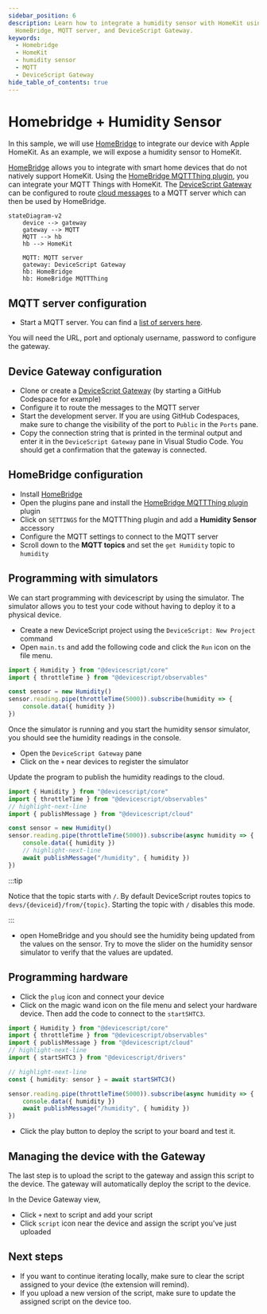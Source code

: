 ```yaml
---
sidebar_position: 6
description: Learn how to integrate a humidity sensor with HomeKit using
  HomeBridge, MQTT server, and DeviceScript Gateway.
keywords:
  - Homebridge
  - HomeKit
  - humidity sensor
  - MQTT
  - DeviceScript Gateway
hide_table_of_contents: true
---
```

# Homebridge + Humidity Sensor

In this sample, we will use [HomeBridge](https://homebridge.io/) to integrate our device with Apple HomeKit. As an example, we will expose a humidity sensor to HomeKit.

[HomeBridge](https://homebridge.io/) allows you to integrate with smart home devices that do not natively support HomeKit.
Using the [HomeBridge MQTTThing plugin](https://www.npmjs.com/package/homebridge-mqttthing), you can integrate your MQTT Things with HomeKit.
The [DeviceScript Gateway](/developer/development-gateway/gateway) can be configured to route [cloud messages](/developer/development-gateway/messages) to a MQTT server which can then be used by HomeBridge.

```mermaid
stateDiagram-v2
    device --> gateway
    gateway --> MQTT
    MQTT --> hb
    hb --> HomeKit

    MQTT: MQTT server
    gateway: DeviceScript Gateway
    hb: HomeBridge
    hb: HomeBridge MQTTThing
```

## MQTT server configuration

-   Start a MQTT server. You can find a [list of servers here](https://mqtt.org/software/).

You will need the URL, port and optionaly username, password to configure the gateway.

## Device Gateway configuration

-   Clone or create a [DeviceScript Gateway](/developer/development-gateway/gateway) (by starting a GitHub Codespace for example)
-   Configure it to route the messages to the MQTT server
-   Start the development server. If you are using GitHub Codespaces, make sure to change the visibility of the port to `Public` in the `Ports` pane.
-   Copy the connection string that is printed in the terminal output and enter it in the `DeviceScript Gateway` pane in Visual Studio Code. You should get a confirmation that the gateway is connected.

## HomeBridge configuration

-   Install [HomeBridge](https://homebridge.io/)
-   Open the plugins pane and install the [HomeBridge MQTTThing plugin](https://www.npmjs.com/package/homebridge-mqttthing) plugin
-   Click on `SETTINGS` for the MQTTThing plugin and add a **Humidity Sensor** accessory
-   Configure the MQTT settings to connect to the MQTT server
-   Scroll down to the **MQTT topics** and set the `get Humidity` topic to `humidity`

## Programming with simulators

We can start programming with devicescript by using the simulator. The simulator allows you to test your code without having to deploy it to a physical device.

-   Create a new DeviceScript project using the `DeviceScript: New Project` command
-   Open `main.ts` and add the following code and click the `Run` icon on the file menu.

```ts
import { Humidity } from "@devicescript/core"
import { throttleTime } from "@devicescript/observables"

const sensor = new Humidity()
sensor.reading.pipe(throttleTime(5000)).subscribe(humidity => {
    console.data({ humidity })
})
```

Once the simulator is running and you start the humidity sensor simulator, you should see the humidity readings in the console.

-   Open the `DeviceScript Gateway` pane
-   Click on the `+` near devices to register the simulator

Update the program to publish the humidity readings to the cloud.

```ts
import { Humidity } from "@devicescript/core"
import { throttleTime } from "@devicescript/observables"
// highlight-next-line
import { publishMessage } from "@devicescript/cloud"

const sensor = new Humidity()
sensor.reading.pipe(throttleTime(5000)).subscribe(async humidity => {
    console.data({ humidity })
    // highlight-next-line
    await publishMessage("/humidity", { humidity })
})
```

:::tip

Notice that the topic starts with `/`. By default DeviceScript routes topics to `devs/{deviceid}/from/{topic}`. Starting the topic with `/` disables this mode.

:::

-   open HomeBridge and you should see the humidity being updated from the values on the sensor. Try to move the slider on the humidity sensor simulator to verify that the values are updated.

## Programming hardware

-   Click the `plug` icon and connect your device
-   Click on the magic wand icon on the file menu and select your hardware device. Then add the code to connect to the `startSHTC3`.

```ts
import { Humidity } from "@devicescript/core"
import { throttleTime } from "@devicescript/observables"
import { publishMessage } from "@devicescript/cloud"
// highlight-next-line
import { startSHTC3 } from "@devicescript/drivers"

// highlight-next-line
const { humidity: sensor } = await startSHTC3()

sensor.reading.pipe(throttleTime(5000)).subscribe(async humidity => {
    console.data({ humidity })
    await publishMessage("/humidity", { humidity })
})
```

-   Click the play button to deploy the script to your board and test it.

## Managing the device with the Gateway

The last step is to upload the script to the gateway and assign this script to the device. The gateway will automatically deploy the script to the device.

In the Device Gateway view,

-   Click `+` next to script and add your script
-   Click `script` icon near the device and assign the script you've just uploaded

## Next steps

-   If you want to continue iterating locally, make sure to clear the script assigned to your device (the extension will remind).
-   If you upload a new version of the script, make sure to update the assigned script on the device too.
